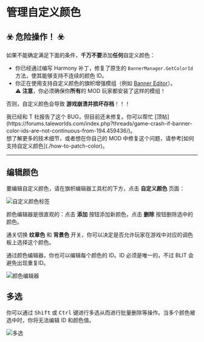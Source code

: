 
# 管理自定义颜色

## ☣️ 危险操作！ ☣️

如果不能确定满足下面的条件，**千万不要**添加**任何**自定义颜色：

*   你已经通过编写 Harmony 补丁，修复了原生的 `BannerManager.GetColorId` 方法，使其能够支持不连续的颜色 ID。
*   你正在使用支持自定义颜色的旗帜增强模组（例如 [Banner Editor](https://www.nexusmods.com/mountandblade2bannerlord/mods/4944)）。<br />
    ⚠️ **注意**，你必须确保你**所有**的 MOD 玩家都安装了这样的模组！

否则，自定义颜色会导致 **游戏崩溃并损坏存档**！！！

<Callout>
  我已经和 T 社报告了这个 BUG，但目前还未修复。你可以帮忙
  [顶帖](https://forums.taleworlds.com/index.php?threads/game-crash-if-banner-color-ids-are-not-continuous-from-194.459436/)。
  <br /> 想了解更多的技术细节，或者想在你自己的 MOD
  中修复这个问题，请参考[如何支持自定义颜色](./how-to-patch-color)。
</Callout>

***

## 编辑颜色

要编辑自定义颜色，请在旗帜编辑器工具栏的下方，点击 **自定义颜色** 页面：

![自定义颜色标签](./images/banner-5-goto-colors.png)

颜色编辑器是很直观的：点击 **添加** 按钮添加新颜色，点击 **删除** 按钮删除选中的颜色。

通关切换 **纹章色** 和 **背景色** 开关，你可以决定是否允许玩家在游戏中对应的调色板上选择这个颜色。

通过颜色编辑器，你也可以编辑每个颜色的 ID。ID 必须是唯一的，不过 BLIT
会避免出现重复ID。

![颜色编辑器](./images/banner-6-color-editor.png)

## 多选

你可以通过 <kbd>Shift</kbd> 或 <kbd>Ctrl</kbd> 键进行多选从而进行批量删除等操作。当多个颜色被选中时，你将无法编辑 ID 和颜色值。

![多选](./images/banner-9-multi-colors.png)
